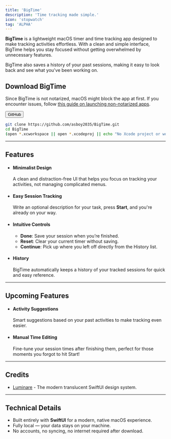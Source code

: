 ```yaml
---
title: 'BigTime'
description: 'Time tracking made simple.'
icon: 'stopwatch'
tag: 'ALPHA'
---
```


**BigTime** is a lightweight macOS timer and time tracking app designed to make tracking activities effortless. With a clean and simple interface, BigTime helps you stay focused without getting overwhelmed by unnecessary features.

BigTime also saves a history of your past sessions, making it easy to look back and see what you've been working on.

## Download BigTime

Since BigTime is not notarized, macOS might block the app at first.
If you encounter issues, follow [this guide on launching non-notarized apps](https://appleinsider.com/inside/macos/tips/how-to-launch-any-macos-app-even-those-not-notarized-by-apple).

[<button class="borderedButton">GitHub</button>](https://github.com/asboy2035/BigTime/releases)

```bash Build from Source
git clone https://github.com/asboy2035/BigTime.git
cd BigTime
(open *.xcworkspace || open *.xcodeproj || echo "No Xcode project or workspace found.")
```

---

## Features

- #### Minimalist Design
  A clean and distraction-free UI that helps you focus on tracking your activities, not managing complicated menus.
- #### Easy Session Tracking
  Write an optional description for your task, press **Start**, and you're already on your way.
- #### Intuitive Controls
  - **Done**: Save your session when you’re finished.
  - **Reset**: Clear your current timer without saving.
  - **Continue**: Pick up where you left off directly from the History list.
- #### History
  BigTime automatically keeps a history of your tracked sessions for quick and easy reference.

---

## Upcoming Features

- #### Activity Suggestions
  Smart suggestions based on your past activities to make tracking even easier.
- #### Manual Time Editing
  Fine-tune your session times after finishing them, perfect for those moments you forgot to hit Start!

---

## Credits
- [Luminare](https://github.com/MrKai77/Luminare) - The modern translucent SwiftUI design system.

---

## Technical Details

- Built entirely with **SwiftUI** for a modern, native macOS experience.
- Fully local — your data stays on your machine.
- No accounts, no syncing, no internet required after download.
